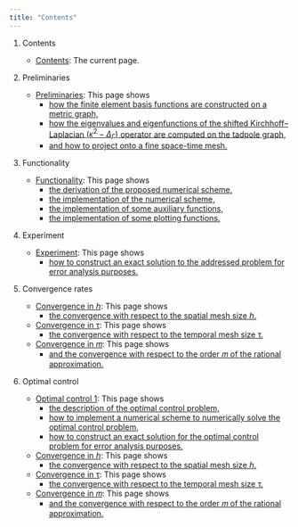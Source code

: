 ```yaml
---
title: "Contents"
---
```


1. Contents

    - [Contents](about.html): The current page.

2. Preliminaries

    - [Preliminaries](preliminaries.html): This page shows 
      - [how the finite element basis functions are constructed on a metric graph,](preliminaries.html#fem-basis)
      - [how the eigenvalues and eigenfunctions of the shifted Kirchhoff–Laplacian $(\kappa^2-\Delta_\Gamma)$ operator are computed on the tadpole graph,](preliminaries.html#eigenfunctions)
      - [and how to project onto a fine space-time mesh.](preliminaries.html#piecewise_projection)
      
3. Functionality

    - [Functionality](functionality.html): This page shows 
      - [the derivation of the proposed numerical scheme,](functionality.html#num_scheme)
      - [the implementation of the numerical scheme,](functionality.html#num_implementation)
      - [the implementation of some auxiliary functions,](functionality.html#auxiliary_functions)
      - [the implementation of some plotting functions.](functionality.html#plotting_functions)
  
4. Experiment

    - [Experiment](exp1.html): This page shows 
      - [how to construct an exact solution to the addressed problem for error analysis purposes.](exp1.html#eigensolconst)
    
5. Convergence rates

    - [Convergence in 𝘩](conv_in_h.html): This page shows 
      - [the convergence with respect to the spatial mesh size 𝘩.](conv_in_h.html)
    - [Convergence in τ](conv_in_tau.html): This page shows 
      - [the convergence with respect to the temporal mesh size τ.](conv_in_tau.html)
    - [Convergence in 𝑚](conv_in_m.html): This page shows 
      - [and the convergence with respect to the order 𝑚 of the rational approximation.](conv_in_m.html)
      
6. Optimal control

    - [Optimal control 1](control1.html): This page shows 
      - [the description of the optimal control problem,](control1.html#optimal_control_problem)
      - [how to implement a numerical scheme to numerically solve the optimal control problem,](control1.html#num_scheme_optim_control)
      - [how to construct an exact solution for the optimal control problem for error analysis purposes.](control1.html#exact_sol_for_optim_control_prob)
    - [Convergence in 𝘩](control_conv_h.html): This page shows 
      - [the convergence with respect to the spatial mesh size 𝘩.](conv_h.html)
    - [Convergence in τ](control_conv_tau.html): This page shows 
      - [the convergence with respect to the temporal mesh size τ.](conv_tau.html)
    - [Convergence in 𝑚](control_conv_m.html): This page shows 
      - [and the convergence with respect to the order 𝑚 of the rational approximation.](control_conv_m.html)